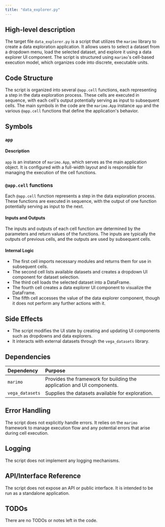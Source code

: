 ```yaml
---
title: "data_explorer.py"
---
```


## High-level description

The target file `data_explorer.py` is a script that utilizes the `marimo` library to create a data exploration application. It allows users to select a dataset from a dropdown menu, load the selected dataset, and explore it using a data explorer UI component. The script is structured using `marimo`'s cell-based execution model, which organizes code into discrete, executable units.

## Code Structure

The script is organized into several `@app.cell` functions, each representing a step in the data exploration process. These cells are executed in sequence, with each cell's output potentially serving as input to subsequent cells. The main symbols in the code are the `marimo.App` instance `app` and the various `@app.cell` functions that define the application's behavior.

## Symbols

### `app`
#### Description
`app` is an instance of `marimo.App`, which serves as the main application object. It is configured with a full-width layout and is responsible for managing the execution of the cell functions.

### `@app.cell` functions
Each `@app.cell` function represents a step in the data exploration process. These functions are executed in sequence, with the output of one function potentially serving as input to the next.

#### Inputs and Outputs
The inputs and outputs of each cell function are determined by the parameters and return values of the functions. The inputs are typically the outputs of previous cells, and the outputs are used by subsequent cells.

#### Internal Logic
- The first cell imports necessary modules and returns them for use in subsequent cells.
- The second cell lists available datasets and creates a dropdown UI component for dataset selection.
- The third cell loads the selected dataset into a DataFrame.
- The fourth cell creates a data explorer UI component to visualize the DataFrame.
- The fifth cell accesses the value of the data explorer component, though it does not perform any further actions with it.

## Side Effects
- The script modifies the UI state by creating and updating UI components such as dropdowns and data explorers.
- It interacts with external datasets through the `vega_datasets` library.

## Dependencies

| Dependency | Purpose |
|:-----------|:--------|
| `marimo` | Provides the framework for building the application and UI components. |
| `vega_datasets` | Supplies the datasets available for exploration. |

## Error Handling
The script does not explicitly handle errors. It relies on the `marimo` framework to manage execution flow and any potential errors that arise during cell execution.

## Logging
The script does not implement any logging mechanisms.

## API/Interface Reference
The script does not expose an API or public interface. It is intended to be run as a standalone application.

## TODOs
There are no TODOs or notes left in the code.